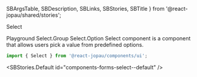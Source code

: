   SBArgsTable,
  SBDescription,
  SBLinks,
  SBStories,
  SBTitle
} from '@react-jopau/shared/stories';

<SBTitle>Select</SBTitle>

<SBLinks>
  <SBLinks.Item href="components-forms-select--default">Playground</SBLinks.Item>
  <SBLinks.Item href="components-forms-select--group-docs">Select.Group</SBLinks.Item>
  <SBLinks.Item href="components-forms-select--option-docs">Select.Option</SBLinks.Item>
</SBLinks>

<SBDescription>
  Select component is a component that allows users pick a value from predefined options.
</SBDescription>

```jsx dark
import { Select } from '@react-jopau/components/ui';
```

<SBStories.Default id="components-forms-select--default" />

<SBArgsTable component={Select} />

<SBStories>
  <SBStories.Item
    label="Label And Placeholder"
    id="components-forms-select--label-and-placeholder"
  />
  <SBStories.Item label="Sizes" id="components-forms-select--sizes" />
  <SBStories.Item label="Variants" id="components-forms-select--variants" />
  <SBStories.Item label="Color" id="components-forms-select--color" />
  <SBStories.Item label="Status" id="components-forms-select--status" />
  <SBStories.Item label="Helper Text" id="components-forms-select--helper-text" />
  <SBStories.Item label="Shape" id="components-forms-select--shape" />
  <SBStories.Item label="Required" id="components-forms-select--required" />
  <SBStories.Item label="Disabled" id="components-forms-select--disabled" />
  <SBStories.Item label="Full Width" id="components-forms-select--full-width" />
</SBStories>
